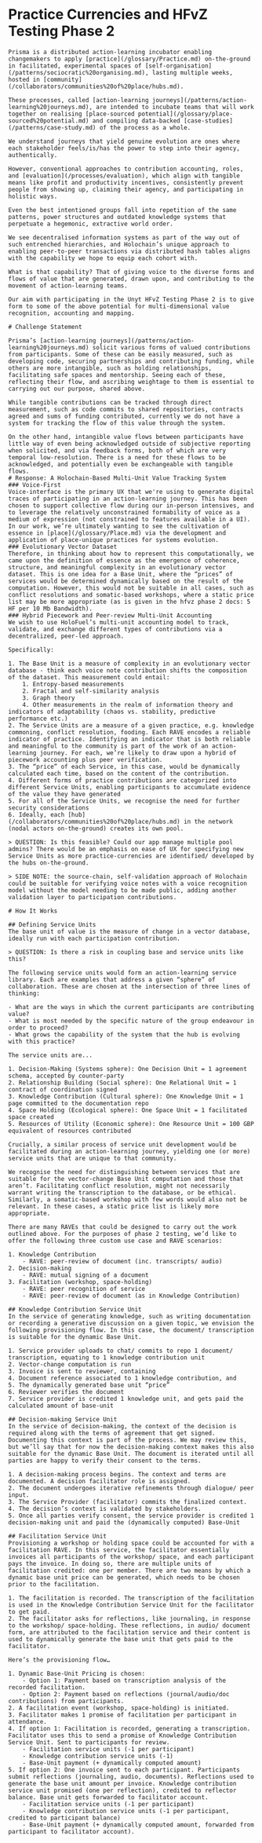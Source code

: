 
# Practice Currencies and HFvZ Testing Phase 2

<PageGate requiredPassword="hchfvz">

	Prisma is a distributed action-learning incubator enabling changemakers to apply [practice](/glossary/Practice.md) on-the-ground in facilitated, experimental spaces of [self-organisation](/patterns/sociocratic%20organising.md), lasting multiple weeks, hosted in [community](/collaborators/communities%20of%20place/hubs.md). 

	These processes, called [action-learning journeys](/patterns/action-learning%20journeys.md), are intended to incubate teams that will work together on realising [place-sourced potential](/glossary/place-sourced%20potential.md) and compiling data-backed [case-studies](/patterns/case-study.md) of the process as a whole.

	We understand journeys that yield genuine evolution are ones where each stakeholder feels/is/has the power to step into their agency, authentically.

	However, conventional approaches to contribution accounting, roles, and [evaluation](/processes/evaluation), which align with tangible means like profit and productivity incentives, consistently prevent people from showing up, claiming their agency, and participating in holistic ways.  

	Even the best intentioned groups fall into repetition of the same patterns, power structures and outdated knowledge systems that perpetuate a hegemonic, extractive world order.

	We see decentralised information systems as part of the way out of such entrenched hierarchies, and Holochain’s unique approach to enabling peer-to-peer transactions via distributed hash tables aligns with the capability we hope to equip each cohort with.

	What is that capability? That of giving voice to the diverse forms and flows of value that are generated, drawn upon, and contributing to the movement of action-learning teams.

	Our aim with participating in the Unyt HFvZ Testing Phase 2 is to give form to some of the above potential for multi-dimensional value recognition, accounting and mapping. 

	# Challenge Statement

	Prisma’s [action-learning journeys](/patterns/action-learning%20journeys.md) solicit various forms of valued contributions from participants. Some of these can be easily measured, such as developing code, securing partnerships and contributing funding, while others are more intangible, such as holding relationships, facilitating safe spaces and mentorship. Seeing each of these, reflecting their flow, and ascribing weightage to them is essential to carrying out our purpose, shared above.  

	While tangible contributions can be tracked through direct measurement, such as code commits to shared repositories, contracts agreed and sums of funding contributed, currently we do not have a system for tracking the flow of this value through the system. 

	On the other hand, intangible value flows between participants have little way of even being acknowledged outside of subjective reporting when solicited, and via feedback forms, both of which are very temporal low-resolution. There is a need for these flows to be acknowledged, and potentially even be exchangeable with tangible flows.
	# Response: A Holochain-Based Multi-Unit Value Tracking System
	### Voice-First
	Voice-interface is the primary UX that we're using to generate digital traces of participating in an action-learning journey. This has been chosen to support collective flow during our in-person intensives, and to leverage the relatively unconstrained formability of voice as a medium of expression (not constrained to features available in a UI). In our work, we’re ultimately wanting to see the cultivation of essence in [place](/glossary/Place.md) via the development and application of place-unique practices for systems evolution. 
	### Evolutionary Vector Dataset
	Therefore, in thinking about how to represent this computationally, we came upon the definition of essence as the emergence of coherence, structure, and meaningful complexity in an evolutionary vector dataset. This is one idea for a Base Unit, where the “prices” of services would be determined dynamically based on the result of the computation. However, this would not be suitable in all cases, such as conflict resolutions and somatic-based workshops, where a static price list may be more appropriate (as is given in the hfvz phase 2 docs: 5 HF per 10 Mb Bandwidth). 
	### Hybrid Piecework and Peer-review Multi-Unit Accounting
	We wish to use HoloFuel’s multi-unit accounting model to track, validate, and exchange different types of contributions via a decentralized, peer-led approach.

	Specifically:

	1. The Base Unit is a measure of complexity in an evolutionary vector database - think each voice note contribution shifts the composition of the dataset. This measurement could entail:
		1. Entropy-based measurements
		2. Fractal and self-similarity analysis
		3. Graph theory
		4. Other measurements in the realm of information theory and indicators of adaptability (chaos vs. stability, predictive performance etc.)
	2. The Service Units are a measure of a given practice, e.g. knowledge commoning, conflict resolution, fooding. Each RAVE encodes a reliable indicator of practice. Identifying an indicator that is both reliable and meaningful to the community is part of the work of an action-learning journey. For each, we’re likely to draw upon a hybrid of piecework accounting plus peer verification. 
	3. The “price” of each Service, in this case, would be dynamically calculated each time, based on the content of the contribution.
	4. Different forms of practice contributions are categorized into different Service Units, enabling participants to accumulate evidence of the value they have generated
	5. For all of the Service Units, we recognise the need for further security considerations
	6. Ideally, each [hub](/collaborators/communities%20of%20place/hubs.md) in the network (nodal actors on-the-ground) creates its own pool.

	> QUESTION: Is this feasible? Could our app manage multiple pool admins? There would be an emphasis on ease of UX for specifying new Service Units as more practice-currencies are identified/ developed by the hubs on-the-ground.

	> SIDE NOTE: the source-chain, self-validation approach of Holochain could be suitable for verifying voice notes with a voice recognition model without the model needing to be made public, adding another validation layer to participation contributions.

	# How It Works

	## Defining Service Units
	The base unit of value is the measure of change in a vector database, ideally run with each participation contribution. 

	> QUESTION: Is there a risk in coupling base and service units like this?
	
	The following service units would form an action-learning service library. Each are examples that address a given “sphere” of collaboration. These are chosen at the intersection of three lines of thinking:

	- What are the ways in which the current participants are contributing value? 
	- What is most needed by the specific nature of the group endeavour in order to proceed?
	- What grows the capability of the system that the hub is evolving with this practice?

	The service units are... 

	1. Decision-Making (Systems sphere): One Decision Unit = 1 agreement schema, accepted by counter-party
	2. Relationship Building (Social sphere): One Relational Unit = 1 contract of coordination signed
	3. Knowledge Contribution (Cultural sphere): One Knowledge Unit = 1 page committed to the documentation repo
	4. Space Holding (Ecological sphere): One Space Unit = 1 facilitated space created  
	5. Resources of Utility (Economic sphere): One Resource Unit = 100 GBP equivalent of resources contributed  

	Crucially, a similar process of service unit development would be facilitated during an action-learning journey, yielding one (or more) service units that are unique to that community. 

	We recognise the need for distinguishing between services that are suitable for the vector-change Base Unit computation and those that aren’t. Facilitating conflict resolution, might not necessarily warrant writing the transcription to the database, or be ethical. Similarly, a somatic-based workshop with few words would also not be relevant. In these cases, a static price list is likely more appropriate.

	There are many RAVEs that could be designed to carry out the work outlined above. For the purposes of phase 2 testing, we’d like to offer the following three custom use case and RAVE scenarios:

	1. Knowledge Contribution
		- RAVE: peer-review of document (inc. transcripts/ audio)
	2. Decision-making
		- RAVE: mutual signing of a document
	3. Facilitation (workshop, space-holding)
		- RAVE: peer recognition of service
		- RAVE: peer-review of document (as in Knowledge Contribution)

	## Knowledge Contribution Service Unit
	In the service of generating knowledge, such as writing documentation or recording a generative discussion on a given topic, we envision the following provisioning flow. In this case, the document/ transcription is suitable for the dynamic Base Unit.

	1. Service provider uploads to chat/ commits to repo 1 document/ transcription, equating to 1 knowledge contribution unit
	2. Vector-change computation is run
	3. Invoice is sent to reviewer, containing 
	4. Document reference associated to 1 knowledge contribution, and 
	5. The dynamically generated base unit “price”
	6. Reviewer verifies the document
	7. Service provider is credited 1 knowledge unit, and gets paid the calculated amount of base-unit

	## Decision-making Service Unit
	In the service of decision-making, the context of the decision is required along with the terms of agreement that get signed. Documenting this context is part of the process. We may review this, but we’ll say that for now the decision-making context makes this also suitable for the dynamic Base Unit. The document is iterated until all parties are happy to verify their consent to the terms.

	1. A decision-making process begins. The context and terms are documented. A decision facilitator role is assigned.
	2. The document undergoes iterative refinements through dialogue/ peer input.
	3. The Service Provider (facilitator) commits the finalized context.
	4. The decision’s context is validated by stakeholders.
	5. Once all parties verify consent, the service provider is credited 1 decision-making unit and paid the (dynamically computed) Base-Unit

	## Facilitation Service Unit
	Provisioning a workshop or holding space could be accounted for with a facilitation RAVE. In this service, the facilitator essentially invoices all participants of the workshop/ space, and each participant pays the invoice. In doing so, there are multiple units of facilitation credited: one per member. There are two means by which a dynamic base unit price can be generated, which needs to be chosen prior to the facilitation. 

	1. The facilitation is recorded. The transcription of the facilitation is used in the Knowledge Contribution Service Unit for the facilitator to get paid. 
	2. The facilitator asks for reflections, like journaling, in response to the workshop/ space-holding. These reflections, in audio/ document form, are attributed to the facilitation service and their content is used to dynamically generate the base unit that gets paid to the facilitator. 

	Here’s the provisioning flow…

	1. Dynamic Base-Unit Pricing is chosen:
		- Option 1: Payment based on transcription analysis of the recorded facilitation.
		- Option 2: Payment based on reflections (journal/audio/doc contributions) from participants.
	2. A facilitation event (workshop, space-holding) is initiated.
	3. Facilitator makes 1 promise of facilitation per participant in attendance.
	4. If option 1: Facilitation is recorded, generating a transcription. Facilitator uses this to send a promise of Knowledge Contribution Service Unit. Sent to participants for review.
		- Facilitation service units (-1 per participant)
		- Knowledge contribution service units (-1)
		- Base-Unit payment (+ dynamically computed amount)
	5. If option 2: One invoice sent to each participant. Participants submit reflections (journaling, audio, documents). Reflections used to generate the base unit amount per invoice. Knowledge contribution service unit promised (one per reflection), credited to reflector balance. Base unit gets forwarded to facilitator account. 
		- Facilitation service units (-1 per participant)
		- Knowledge contribution service units (-1 per participant, credited to participant balance)
		- Base-Unit payment (+ dynamically computed amount, forwarded from participant to facilitator account).

</PageGate>